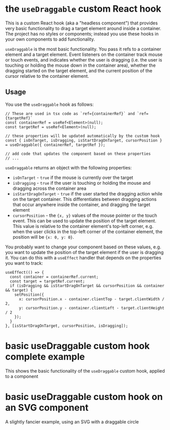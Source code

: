 
<Meta of={useDraggable} title="useDraggable custom Hook" />

# the `useDraggable` custom React hook

This is a custom React hook (aka a "headless component") that provides very basic functionality to drag
a target element around inside a container. The project has no styles or components; instead you use
these hooks in your own components to add functionality.

`useDraggable` is the most basic functionality. You pass it refs to a container element and a target element.
Event listeners on the container track mouse or touch events, and indicates whether the user is dragging (i.e.
the user is touching or holding the mouse down in the container area), whether the dragging started on the
target element, and the current position of the cursor relative to the container element.

## Usage

You use the `useDraggable` hook as follows:

```tsx
// These are used in tsx code as `ref={containerRef}` and `ref={targetRef}`
const containerRef = useRef<Element>(null);
const targetRef = useRef<Element>(null);

// these properties will be updated automatically by the custom hook
const { isOnTarget, isDragging, isStartDragOnTarget, cursorPosition } = useDraggable({ containerRef, targetRef });

// add code that updates the component based on these properties
// ...
```

`useDraggable` returns an object with the following properties:

- `isOnTarget` - `true` if the mouse is currently over the target
- `isDragging` - `true` if the user is touching or holding the mouse and dragging across the container area
- `isStartDragOnTarget` - `true` if the user started the dragging action while on the target container. This
  differentiates between dragging actions that occur anywhere inside the container, and dragging the target element
- `cursorPosition` - the `{x, y}` values of the mouse pointer or the touch event. This can be used to update the
  position of the target element. This value is relative to the container element's top-left corner, e.g. when
  the user clicks in the top-left corner of the container element, the position will be `{x: 0, y: 0}`.

You probably want to change your component based on these values, e.g. you want to update the position of the target
element if the user is dragging it. You can do this with a `useEffect` handler that depends on the properties you
want to track:

```tsx
useEffect(() => {
  const container = containerRef.current;
  const target = targetRef.current;
  if (isDragging && isStartDragOnTarget && cursorPosition && container && target) {
    setPosition({
      x: cursorPosition.x - container.clientTop - target.clientWidth / 2,
      y: cursorPosition.y - container.clientLeft - target.clientHeight / 2
    });
  }
}, [isStartDragOnTarget, cursorPosition, isDragging]);
```

# basic useDraggable custom hook complete example

This shows the basic functionality of the `useDraggable` custom hook, applied to a component

<Canvas of={useDraggable.UseDraggableBasicExample} />

# basic useDraggable custom hook on an SVG component

A slightly fancier example, using an SVG with a draggable circle

<Canvas of={useDraggable.UseDraggableSVGDemo} />
